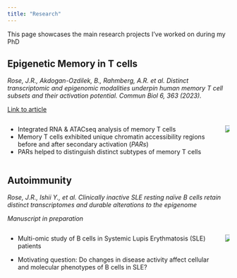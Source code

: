 ```yaml
---
title: "Research"
---
```


This page showcases the main research projects I've worked on during my PhD

## Epigenetic Memory in T cells

*Rose, J.R., Akdogan-Ozdilek, B., Rahmberg, A.R. et al. Distinct transcriptomic and epigenomic modalities underpin human memory T cell subsets and their activation potential. Commun Biol 6, 363 (2023).*

[Link to article](https://rdcu.be/dlpaI)

::: columns
::: column
-   Integrated RNA & ATACseq analysis of memory T cells
-   Memory T cells exhibited unique chromatin accessibility regions before and after secondary activation (*PARs*)
-   PARs helped to distinguish distinct subtypes of memory T cells
:::

::: column
![](./images/model_figure_v2.png){fig-height="40%"}
:::
:::

## Autoimmunity

*Rose, J.R., Ishii Y., et al. Clinically inactive SLE resting naïve B cells retain distinct transcriptomes and durable alterations to the epigenome*

*Manuscript in preparation*

::: columns
::: column
-   Multi-omic study of B cells in Systemic Lupis Erythmatosis (SLE) patients

-   Motivating question: Do changes in disease activity affect cellular and molecular phenotypes of B cells in SLE?
:::

::: column
![](./images/SLEsep_model.png)
:::
:::
